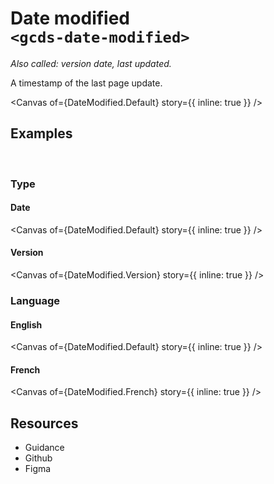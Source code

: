 
<Meta of={DateModified} name="Overview" />

# Date modified<br/>`<gcds-date-modified>`

_Also called: version date, last updated._

A timestamp of the last page update.

<Canvas
  of={DateModified.Default}
  story={{ inline: true }}
/>

## Examples
<br/>

### Type

#### Date

<Canvas
  of={DateModified.Default}
  story={{ inline: true }}
/>

#### Version

<Canvas
  of={DateModified.Version}
  story={{ inline: true }}
/>

### Language

#### English

<Canvas
  of={DateModified.Default}
  story={{ inline: true }}
/>

#### French

<Canvas
  of={DateModified.French}
  story={{ inline: true }}
/>

## Resources

<ul>
  <li>
    <gcds-button type="link" button-style="text-only" href="https://design-system.alpha.canada.ca/en/components/date-modified/" target="_blank">Guidance</gcds-button>
  </li>
  <li>
    <gcds-button type="link" button-style="text-only" href="https://github.com/cds-snc/gcds-components/tree/main/packages/web/src/components/gcds-date-modified" target="_blank">Github</gcds-button>
  </li>
  <li>
    <gcds-button type="link" button-style="text-only" href="https://www.figma.com/file/mh2maMG2NBtk41k1O1UGHV/Canadian-Digital-Service%E2%80%A8---GC-Design-System?type=design&node-id=7073-18041&mode=design&t=N2AdZ3oA66KLrrGc-0" target="_blank">Figma</gcds-button>
  </li>
</ul>
